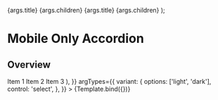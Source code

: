 



<Meta
  title="Patterns/Navigation/MobileOnlyAccordion"
  component={MobileOnlyAccordion}
/>

  <MobileOnlyAccordion variant={args.variant}>
    <MobileOnlyAccordionItem>
      <MobileOnlyAccordionButton>{args.title}</MobileOnlyAccordionButton>
      <MobileOnlyAccordionPanel>{args.children}</MobileOnlyAccordionPanel>
    </MobileOnlyAccordionItem>
    <MobileOnlyAccordionItem>
      <MobileOnlyAccordionButton>{args.title}</MobileOnlyAccordionButton>
      <MobileOnlyAccordionPanel>{args.children}</MobileOnlyAccordionPanel>
    </MobileOnlyAccordionItem>
  </MobileOnlyAccordion>
);

# Mobile Only Accordion

## Overview

<Canvas>
  <Story
    name="Mobile Only Accordion"
    parameters={{
      viewport: {
        defaultViewport: 'sm',
      },
    }}
    args={{
      variant: 'light',
      title: 'Section title',
      children: (
        <List>
          <ListItem>Item 1</ListItem>
          <ListItem>Item 2</ListItem>
          <ListItem>Item 3</ListItem>
        </List>
      ),
    }}
    argTypes={{
      variant: {
        options: ['light', 'dark'],
        control: 'select',
      },
    }}
  >
    {Template.bind({})}
  </Story>
</Canvas>
